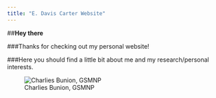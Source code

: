 ```yaml
---
title: "E. Davis Carter Website"
---
```


##**Hey there**  


###Thanks for checking out my personal website! 


###Here you should find a little bit about me and my research/personal interests.


![Charlies Bunion, GSMNP](https://raw.githubusercontent.com/EDavisCarter/DavisCarterWebsite/master/Profpic1.jpg)
